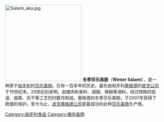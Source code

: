 [[File:Salami_aka.jpg|250px]]
'''冬季莎乐美肠'''（'''Winter Salami'''），是一种原于[[匈牙利|匈牙利]]的[[莎乐美肠|莎乐美肠]]。已有一百多年的历史。最先由匈牙利[[塞格德|塞格德]]的[[皮克塞格德|皮克公司]]于19世纪末，20世纪初发明。由猪肉和香料、胡椒、辣椒等调料，经过特殊的低温、烟熏、风干等工艺历时数月制成。塞格德的冬季莎乐美肠，于2007年获得了欧盟的{{le|原产地|Geographical indications and traditional specialities in the European Union#Protected designation of origin (PDO)}}保护。至今为止，[[皮克塞格德|皮克塞格德公司]]是最成功的此种[[莎乐美肠|莎乐美肠]]生产商。

{{食物小作品}}
[[Category:匈牙利食品|Category:匈牙利食品]]
[[Category:猪肉香肠|Category:猪肉香肠]]